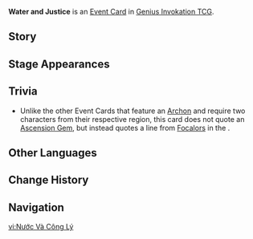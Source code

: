 {{Genius Invokation TCG Infobox
|id       = 331805
|image    = Water and Justice Event Card.png
|type     = Event Card
|effect   = Distributes the HP of all your undefeated characters equally, and then heals all of them for 1 HP.<br>(You must have at least 2 Fontaine characters in your deck to add this card to your deck.)
|unaligned = 2
|source1  = {{Sold By}}
|features = Furina
}}
'''Water and Justice''' is an [[Event Card]] in [[Genius Invokation TCG]].

==Story==
{{Description|"'Existence' was [[Egeria]]'s justice... and to me, justice is the 'continuation' of that existence."|title=Dance of Justice}}

==Stage Appearances==
{{Genius Invokation TCG Stage Appearances}}

==Trivia==
*Unlike the other Event Cards that feature an [[Archon]] and require two characters from their respective region, this card does not quote an [[:Category:Ascension Gems|Ascension Gem]], but instead quotes a line from [[Focalors]] in the {{Quest|The Opera of Noirceur and Blancheur}}.

==Other Languages==
{{Other Languages
|en       = Water and Justice
|zhs      = 水与正义
|zhs_rm   = 
|zht      = 水與正義
|zht_rm   = 
|zh_tl    = 
|ja       = 水と正義
|ja_rm    = Mizu to Seigi
|ja_tl    = Water and Justice
|ko       = 물과 정의
|ko_rm    = 
|ko_tl    = 
|es       = Agua y justicia
|es_tl    = Water and Justice
|fr       = Eau et justice
|fr_tl    = Water and Justice
|ru       = Вода и Справедливость
|ru_tl    = Water and Justice
|th       = Water and Justice
|vi       = Thủy Công Lý
|vi_tl    = 
|de       = Wasser und Gerechtigkeit
|de_tl    = Water and Justice
|id       = Water and Justice
|pt       = Água e Justiça
|pt_tl    = 
|tr       = Su ve Adalet
|tr_tl    = 
|it       = Acqua e Giustizia
|it_tl    = 
}}

==Change History==
{{Change History|4.7}}

==Navigation==
{{Genius Invokation TCG Navbox|Event Card}}

[[vi:Nước Và Công Lý]]